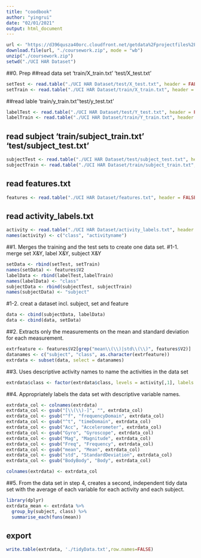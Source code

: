 ```yaml
---
title: "coodbook"
author: "yingrui"
date: "02/01/2021"
output: html_document
---
```


```r
url <- "https://d396qusza40orc.cloudfront.net/getdata%2Fprojectfiles%2FUCI%20HAR%20Dataset.zip"
download.file(url, "./coursework.zip", mode = "wb")
unzip("./coursework.zip")
setwd("./UCI HAR Dataset")
```

##0. Prep
##read data set 'train/X_train.txt' 'test/X_test.txt'

```r
setTest <- read.table("./UCI HAR Dataset/test/X_test.txt", header = FALSE)
setTrain <- read.table("./UCI HAR Dataset/train/X_train.txt", header = FALSE)
```

##read lable 'train/y_train.txt''test/y_test.txt'

```r
labelTest <- read.table("./UCI HAR Dataset/test/Y_test.txt", header = FALSE)
labelTrain <- read.table("./UCI HAR Dataset/train/Y_train.txt", header = FALSE)
```


## read subject 'train/subject_train.txt' 'test/subject_test.txt'
```r
subjectTest <- read.table("./UCI HAR Dataset/test/subject_test.txt", header = FALSE)
subjectTrain <- read.table("./UCI HAR Dataset/train/subject_train.txt", header = FALSE)

```

## read features.txt
```r
features <- read.table("./UCI HAR Dataset/features.txt", header = FALSE)
```

## read activity_labels.txt
```r
activity <- read.table("./UCI HAR Dataset/activity_labels.txt", header = FALSE)
names(activity) <- c("class", "activityname")

```


##1. Merges the training and the test sets to create one data set.
#1-1. merge set X&Y, label X&Y, subject X&Y

```r
setData <- rbind(setTest, setTrain)
names(setData) <- features$V2
labelData <- rbind(labelTest,labelTrain)
names(labelData) <- "class"
subjectData <- rbind(subjectTest, subjectTrain)
names(subjectData) <- "subject"
```

#1-2. creat a dataset incl. subject, set and feature 

```r
data <- cbind(subjectData, labelData)
data <- cbind(data, setData)
```


##2. Extracts only the measurements on the mean and standard deviation for each measurement. 
```r

extrfeature <- features$V2[grep("mean\\(\\)|std\\(\\)", features$V2)]
datanames <- c("subject", "class", as.character(extrfeature))
extrdata <- subset(data, select = datanames)

```


##3. Uses descriptive activity names to name the activities in the data set
```r
extrdata$class <- factor(extrdata$class, levels = activity[,1], labels = activity[,2])
```
##4. Appropriately labels the data set with descriptive variable names. 
```r

extrdata_col <- colnames(extrdata)
extrdata_col <- gsub("[\\(\\)-]", "", extrdata_col)
extrdata_col <- gsub("^f", "frequencyDomain", extrdata_col)
extrdata_col <- gsub("^t", "timeDomain", extrdata_col)
extrdata_col <- gsub("Acc", "Accelerometer", extrdata_col)
extrdata_col <- gsub("Gyro", "Gyroscope", extrdata_col)
extrdata_col <- gsub("Mag", "Magnitude", extrdata_col)
extrdata_col <- gsub("Freq", "Frequency", extrdata_col)
extrdata_col <- gsub("mean", "Mean", extrdata_col)
extrdata_col <- gsub("std", "StandardDeviation", extrdata_col)
extrdata_col <- gsub("BodyBody", "Body", extrdata_col)

colnames(extrdata) <- extrdata_col


```
##5. From the data set in step 4, creates a second, independent tidy data set with the average of each variable for each activity and each subject.
```r
library(dplyr)
extrdata_mean <- extrdata %>% 
  group_by(subject, class) %>%
  summarise_each(funs(mean))

```

## export

```r
write.table(extrdata, './tidyData.txt',row.names=FALSE)
```